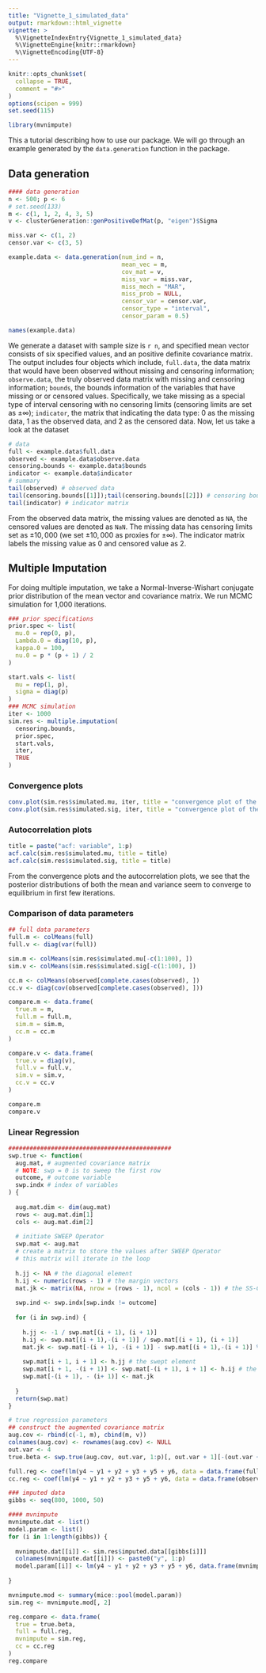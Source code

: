 ```yaml
---
title: "Vignette_1_simulated_data"
output: rmarkdown::html_vignette
vignette: >
  %\VignetteIndexEntry{Vignette_1_simulated_data}
  %\VignetteEngine{knitr::rmarkdown}
  %\VignetteEncoding{UTF-8}
---
```


```r
knitr::opts_chunk$set(
  collapse = TRUE,
  comment = "#>"
)
options(scipen = 999)
set.seed(115)
```

```r
library(mvnimpute)
```

This a tutorial describing how to use our package. We will go through an example generated by the `data.generation` function in the package.

## Data generation

```r
#### data generation
n <- 500; p <- 6
# set.seed(133)
m <- c(1, 1, 2, 4, 3, 5)
v <- clusterGeneration::genPositiveDefMat(p, "eigen")$Sigma

miss.var <- c(1, 2)
censor.var <- c(3, 5)

example.data <- data.generation(num_ind = n,
                                mean_vec = m,
                                cov_mat = v,
                                miss_var = miss.var,
                                miss_mech = "MAR",
                                miss_prob = NULL,
                                censor_var = censor.var,
                                censor_type = "interval",
                                censor_param = 0.5)

names(example.data)
```

We generate a dataset with sample size is `r n`,  and specified mean vector consists of six specified values, and an positive definite covariance matrix. The output includes four objects which include, `full.data`, the data matrix that would have been observed without missing and censoring information; `observe.data`, the truly observed data matrix with missing and censoring information; `bounds`, the bounds information of the variables that have missing or or censored values. Specifically, we take missing as a special type of interval censoring with no censoring limits (censoring limits are set as $\pm \infty$); `indicator`, the matrix that indicating the data type: 0 as the missing data, 1 as the observed data, and 2 as the censored data. Now, let us take a look at the dataset

```r
# data
full <- example.data$full.data
observed <- example.data$observe.data
censoring.bounds <- example.data$bounds
indicator <- example.data$indicator
# summary
tail(observed) # observed data
tail(censoring.bounds[[1]]);tail(censoring.bounds[[2]]) # censoring bounds information
tail(indicator) # indicator matrix
```

From the observed data matrix, the missing values are denoted as `NA`, the censored values are denoted as `NaN`. The missing data has censoring limits set as $\pm 10,000$ (we set $\pm 10,000$ as proxies for $\pm \infty$). The indicator matrix labels the missing value as 0 and censored value as 2.

## Multiple Imputation

For doing multiple imputation, we take a Normal-Inverse-Wishart conjugate prior distribution of the mean vector and covariance matrix. We run MCMC simulation for 1,000 iterations.

```r
### prior specifications
prior.spec <- list(
  mu.0 = rep(0, p),
  Lambda.0 = diag(10, p),
  kappa.0 = 100,
  nu.0 = p * (p + 1) / 2
)

start.vals <- list(
  mu = rep(1, p),
  sigma = diag(p)
)
### MCMC simulation
iter <- 1000
sim.res <- multiple.imputation(
  censoring.bounds,
  prior.spec,
  start.vals,
  iter,
  TRUE
)
```

### Convergence plots

```r
conv.plot(sim.res$simulated.mu, iter, title = "convergence plot of the mean values")
conv.plot(sim.res$simulated.sig, iter, title = "convergence plot of the variance values")
```

### Autocorrelation plots

```r
title = paste("acf: variable", 1:p)
acf.calc(sim.res$simulated.mu, title = title)
acf.calc(sim.res$simulated.sig, title = title)
```

From the convergence plots and the autocorrelation plots, we see that the posterior distributions of both the mean and variance seem to converge to equilibrium in first few iterations. 

### Comparison of data parameters

```r
## full data parameters
full.m <- colMeans(full)
full.v <- diag(var(full))

sim.m <- colMeans(sim.res$simulated.mu[-c(1:100), ])
sim.v <- colMeans(sim.res$simulated.sig[-c(1:100), ])

cc.m <- colMeans(observed[complete.cases(observed), ])
cc.v <- diag(cov(observed[complete.cases(observed), ]))

compare.m <- data.frame(
  true.m = m,
  full.m = full.m,
  sim.m = sim.m,
  cc.m = cc.m
)

compare.v <- data.frame(
  true.v = diag(v),
  full.v = full.v,
  sim.v = sim.v,
  cc.v = cc.v
)

compare.m
compare.v
```

### Linear Regression
```r
##############################################
swp.true <- function(
  aug.mat, # augmented covariance matrix
  # NOTE: swp = 0 is to sweep the first row
  outcome, # outcome variable
  swp.indx # index of variables
) {
  
  aug.mat.dim <- dim(aug.mat)
  rows <- aug.mat.dim[1]
  cols <- aug.mat.dim[2]
  
  # initiate SWEEP Operator
  swp.mat <- aug.mat
  # create a matrix to store the values after SWEEP Operator
  # this matrix will iterate in the loop
  
  h.jj <- NA # the diagonal element
  h.ij <- numeric(rows - 1) # the margin vectors
  mat.jk <- matrix(NA, nrow = (rows - 1), ncol = (cols - 1)) # the SS-CP matrix
  
  swp.ind <- swp.indx[swp.indx != outcome]
  
  for (i in swp.ind) {
    
    h.jj <- -1 / swp.mat[(i + 1), (i + 1)]
    h.ij <- swp.mat[(i + 1),-(i + 1)] / swp.mat[(i + 1), (i + 1)]
    mat.jk <- swp.mat[-(i + 1), -(i + 1)] - swp.mat[(i + 1),-(i + 1)] %*% t(swp.mat[(i + 1),-(i + 1)]) / swp.mat[(i + 1), (i + 1)]
    
    swp.mat[i + 1, i + 1] <- h.jj # the swept element
    swp.mat[i + 1, -(i + 1)] <- swp.mat[-(i + 1), i + 1] <- h.ij # the swept row and column
    swp.mat[-(i + 1), - (i+ 1)] <- mat.jk
    
  }
  return(swp.mat)
}
```

```r
# true regression parameters
## construct the augmented covariance matrix
aug.cov <- rbind(c(-1, m), cbind(m, v))
colnames(aug.cov) <- rownames(aug.cov) <- NULL
out.var <- 4
true.beta <- swp.true(aug.cov, out.var, 1:p)[, out.var + 1][-(out.var + 1)]
```

```r
full.reg <- coef(lm(y4 ~ y1 + y2 + y3 + y5 + y6, data = data.frame(full)))
cc.reg <- coef(lm(y4 ~ y1 + y2 + y3 + y5 + y6, data = data.frame(observed)))

### imputed data
gibbs <- seq(800, 1000, 50)

#### mvnimpute
mvnimpute.dat <- list()
model.param <- list()
for (i in 1:length(gibbs)) {
  
  mvnimpute.dat[[i]] <- sim.res$imputed.data[[gibbs[i]]]
  colnames(mvnimpute.dat[[i]]) <- paste0("y", 1:p)
  model.param[[i]] <- lm(y4 ~ y1 + y2 + y3 + y5 + y6, data.frame(mvnimpute.dat[[i]]))
  
}

mvnimpute.mod <- summary(mice::pool(model.param))
sim.reg <- mvnimpute.mod[, 2]

reg.compare <- data.frame(
  true = true.beta,
  full = full.reg,
  mvnimpute = sim.reg,
  cc = cc.reg
)
reg.compare
```

